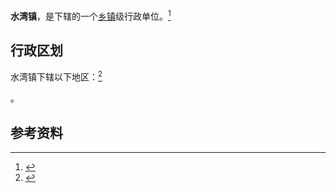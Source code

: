{{中国乡级行政区|37/16/23/101/000}}

'''水湾镇'''，是{{PRC admin/fullname|37/16/23/101/000|3}}下辖的一个[[乡镇|乡镇]]级行政单位。<ref>{{PRC admin/ref sgc|{{PRC admin/parent|37/16/23/101/000}}}}</ref>

== 行政区划 ==

水湾镇下辖以下地区：<ref>{{PRC admin/ref sgc|37/16/23/101/000}}</ref>

{{PRC admin/children|37/16/23/101/000}}。

== 参考资料 ==

{{reflist}}

{{行政区划小作品}}
{{PRC admin/navcat|37/16/23/101/000}}